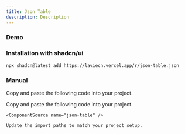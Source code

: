 ```yaml
---
title: Json Table
description: Description
---
```


### Demo

<ComponentTabs name="json-table-demo" />

### Installation with shadcn/ui

```package-install
npx shadcn@latest add https://laviecn.vercel.app/r/json-table.json
```

### Manual

Copy and paste the following code into your project.

<Steps>
  <Step>
    Copy and paste the following code into your project.

    <ComponentSource name="json-table" />

  </Step>
  <Step>

    Update the import paths to match your project setup.

  </Step>
</Steps>
